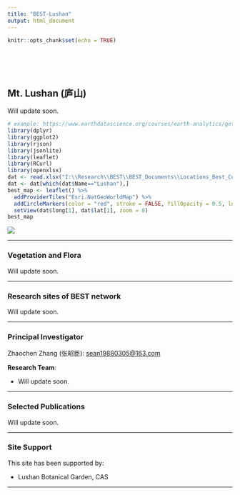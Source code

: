 ```yaml
---
title: "BEST-Lushan"
output: html_document
---
```


```r
knitr::opts_chunk$set(echo = TRUE)
```

<br>
<br>
<br>

## Mt. Lushan (庐山)

Will update soon.

<div align="center">
```r
# example: https://www.earthdatascience.org/courses/earth-analytics/get-data-using-apis/leaflet-r/
library(dplyr)
library(ggplot2)
library(rjson)
library(jsonlite)
library(leaflet)
library(RCurl)
library(openxlsx)
dat <- read.xlsx("I:\\Research\\BEST\\BEST_Documents\\Locations_Best_Current.xlsx")
dat <- dat[which(dat$Name=="Lushan"),]
best_map <- leaflet() %>%
  addProviderTiles("Esri.NatGeoWorldMap") %>%
  addCircleMarkers(color = "red", stroke = FALSE, fillOpacity = 0.5, lng=dat$long, lat=dat$lat, popup=dat$NameCN)%>%
  setView(dat$long[1], dat$lat[1], zoom = 8)
best_map
```
</div>

[![](Pictures/Lushan-1.jpg)](Pictures/Lushan-1.jpg){#id .class width=30% height=30%}


<hr>

### **Vegetation and Flora**

Will update soon.


<hr>


### **Research sites of BEST network**

Will update soon.

<hr>

### **Principal Investigator**

Zhaochen Zhang (张昭臣): [sean19880305@163.com](mailto:sean19880305@163.com)


**Research Team**:

-   Will update soon.



<hr>

### **Selected Publications**

Will update soon.

<hr>

### **Site Support**

This site has been supported by:

-   Lushan Botanical Garden, CAS

<hr>